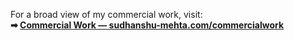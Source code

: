

For a broad view of my commercial work, visit:  
**➡︎ [Commercial Work — sudhanshu-mehta.com/commercialwork](https://www.sudhanshu-mehta.com/commercialwork){target="_blank" rel="noopener"}**


